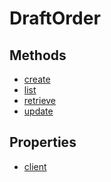 
# DraftOrder

## Methods

- [create](../../DraftOrder/methods/js_sdk.admin.DraftOrder.create/page.mdx)
- [list](../../DraftOrder/methods/js_sdk.admin.DraftOrder.list/page.mdx)
- [retrieve](../../DraftOrder/methods/js_sdk.admin.DraftOrder.retrieve/page.mdx)
- [update](../../DraftOrder/methods/js_sdk.admin.DraftOrder.update/page.mdx)

## Properties

- [client](../../DraftOrder/properties/js_sdk.admin.DraftOrder.client/page.mdx)
